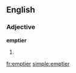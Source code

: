 ==English==

===Adjective===
'''emptier'''

# {{comparative of|[[empty]]}}

[[fr:emptier]]
[[simple:emptier]]